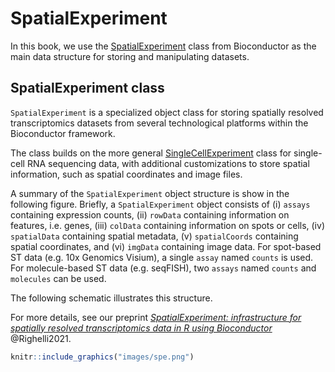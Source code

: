 # SpatialExperiment

In this book, we use the [SpatialExperiment](https://bioconductor.org/packages/SpatialExperiment) class from Bioconductor as the main data structure for storing and manipulating datasets.


## SpatialExperiment class

`SpatialExperiment` is a specialized object class for storing spatially resolved transcriptomics datasets from several technological platforms within the Bioconductor framework.

The class builds on the more general [SingleCellExperiment](https://bioconductor.org/packages/SingleCellExperiment) class for single-cell RNA sequencing data, with additional customizations to store spatial information, such as spatial coordinates and image files.

A summary of the `SpatialExperiment` object structure is show in the following figure. Briefly, a `SpatialExperiment` object consists of (i) `assays` containing expression counts, (ii) `rowData` containing information on features, i.e. genes, (iii) `colData` containing information on spots or cells, (iv) `spatialData` containing spatial metadata, (v) `spatialCoords` containing spatial coordinates, and (vi) `imgData` containing image data. For spot-based ST data (e.g. 10x Genomics Visium), a single `assay` named `counts` is used. For molecule-based ST data (e.g. seqFISH), two `assays` named `counts` and `molecules` can be used.

The following schematic illustrates this structure.

For more details, see our preprint [_SpatialExperiment: infrastructure for spatially resolved transcriptomics data in R using Bioconductor_](https://www.biorxiv.org/content/10.1101/2021.01.27.428431v1) @Righelli2021.


```r
knitr::include_graphics("images/spe.png")
```

